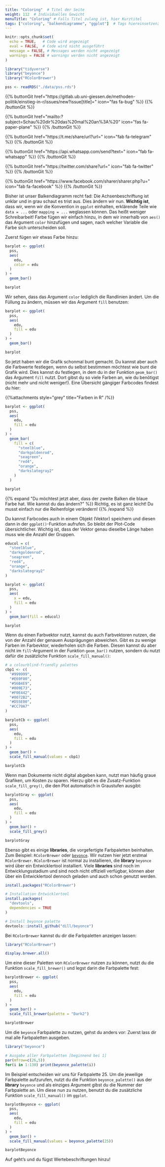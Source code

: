 ```yaml
---
title: "Coloring"  # Titel der Seite
weight: 112  # Individuelles Gewicht 
menuTitle: "Coloring" # Falls Titel zulang ist, hier Kurztitel
tags: ["coloring", "balkendiagramme", "ggplot"]  # Tags hiereinsetzen; Kurzwort, was auf der Seite passsiert
---
```


```r
knitr::opts_chunk$set(
  echo = TRUE,   # Code wird angezeigt
  eval = FALSE,  # Code wird nicht ausgeführt
  message = FALSE, # Messages werden nicht angezeigt
  warnings = FALSE # warnings werden nicht angezeigt
)

library("tidyverse")
library("beyonce")
library("RColorBrewer")

pss <- readRDS("./data/pss.rds")
```

{{% buttonGit href=\"https\:\/\/gitlab.ub.uni-giessen.de\/methoden-politik\/einstieg-in-r\/issues\/new?issue[title]=\" icon=\"fas fa-bug\" %}} {{% /buttonGit %}} 

{{% buttonGit href=\"mailto\:?subject=Schau\%20dir\%20das\%20mal\%20an\%3A\%20\" icon=\"fas fa-paper-plane\" %}} {{% /buttonGit %}}

{{% buttonGit href=\"https\:\/\/t.me\/share\/url?url=\" icon=\"fab fa-telegram\" %}} {{% /buttonGit %}}

{{% buttonGit href=\"https\:\/\/api.whatsapp.com\/send?text=\" icon=\"fab fa-whatsapp\" %}} {{% /buttonGit %}}

{{% buttonGit href=\"https\:\/\/twitter.com\/share?url=\" icon=\"fab fa-twitter\" %}} {{% /buttonGit %}}

{{% buttonGit href=\"https\:\/\/www.facebook.com\/sharer\/sharer.php?u=\" icon=\"fab fa-facebook\" %}} {{% /buttonGit %}}

Bisher ist unser Balkendiagramm recht fad: Die Achsenbeschriftung ist unklar und in grau schaut es trist aus. Dies ändern wir nun. **Wichtig ist**, dass wir, wenn wir die Konvention in `ggplot` einhalten, erklärende Teile wie `data = ...` oder `mapping = ...` weglassen können. Das heißt weniger Schreibarbeit! Farbe fügen wir einfach hinzu, in dem wir innerhalb von `aes()` das Argument `color` hinzufügen und sagen, nach welcher Variable die Farbe sich unterscheiden soll. 

Zuerst fügen wir etwas Farbe hinzu:
```r
barplot <- ggplot(
  pss, 
  aes(
    edu, 
    color = edu
  )
) +
  geom_bar()

barplot
```

Wir sehen, dass das Argument `color` lediglich die Randlinien ändert. Um die Füllung zu ändern, müssen wir das Argument `fill` benutzen:
```r
barplot <- ggplot(
  pss, 
  aes(
    edu, 
    fill = edu
  )
) +
  geom_bar() 

barplot
```

So jetzt haben wir die Grafik schonmal bunt gemacht. Du kannst aber auch die Farbwerte festlegen, wenn du selbst bestimmen möchtest wie bunt die Grafik wird. Dies kannst du festlegen, in dem du in der Funktion `geom_bar()` das Argument `fill` nutzt. Dort gibst du so viele Farben an, wie du benötigst (nicht mehr und nicht weniger!). Eine Übersicht gängiger Farbcodes findest du hier: 
 
{{%attachments style=\"grey\" title=\"Farben in R\" /%}}

```r
barplot <- ggplot(
  pss, 
  aes(
    edu, 
    fill = edu
  )
) +
  geom_bar(
    fill = c(
      "steelblue", 
      "darkgoldenrod",
      "seagreen", 
      "red4", 
      "orange",
      "darkslategray2"
    )
  ) 

barplot
```

{{% expand \"Du möchtest jetzt aber, dass der zweite Balken die blaue Farbe hat. Wie kannst du das ändern?\" %}}
Richtig, es ist ganz leicht! Du musst einfach nur die Reihenfolge verändern!
{{% /expand %}}

Du kannst Farbcodes auch in einem Objekt (Vektor) speichern und diesen dann in der `ggplot()`-Funktion aufrufen. So bleibt der Plot-Code übersichtlicher. Wichtig ist, dass der Vektor genau dieselbe Länge haben muss wie die Anzahl der Gruppen.
```r
educol = c(
  "steelblue", 
  "darkgoldenrod",
  "seagreen", 
  "red4", 
  "orange",
  "darkslategray2"
)

barplot <- ggplot(
  pss, 
  aes(
    x = edu, 
    fill = edu
  )
) +
  geom_bar(fill = educol) 

barplot
```

Wenn du einen Farbvektor nutzt, kannst du auch Farbvektoren nutzen, die von der Anzahl der genauen Ausprägungen abweichen. Gibt es zu wenige Farben im Farbevktor, wiederholen sich die Farben. Diesen kannst du aber nicht im `fill`-Argument in der Funktion `geom_bar()` nutzen, sondern du nutzt dafür die zusätzliche Funktion `scale_fill_manual()`:
```r
# a colourblind-friendly palettes
cbp1 <- c(
  "#999999", 
  "#E69F00",
  "#56B4E9",
  "#009E73",
  "#F0E442", 
  "#0072B2",
  "#D55E00",
  "#CC79A7"
)

barplotCb <- ggplot(
  pss, 
  aes(
    edu, 
    fill = edu
  )
) + 
  geom_bar() +
  scale_fill_manual(values = cbp1)

barplotCb
```

Wenn man Dokumente nicht digital abgeben kann, nutzt man häufig graue Grafiken, um Kosten zu sparen. Hierzu gibt es die Zusatz-Funktion `scale_fill_grey()`, die den Plot automatisch in Graustufen ausgibt:
```r
barplotGray <- ggplot(
  pss, 
  aes(
    edu, 
    fill = edu
  )
) + 
  geom_bar() +
  scale_fill_grey()

barplotGray
```

Ebenso gibt es einige **libraries**, die vorgefertigte Farbpaletten beinhalten. Zum Beispiel: `RColorBrewer` oder [`beyonce`](https://github.com/dill/beyonce). Wir nutzen hier jetzt erstmal `RColorBrewer`. `RColorBrewer` ist normal zu installieren, die **library** `beyonce` wird über ein Entwicklertool installiert. Viele **libraries** sind noch im Entwicklungsstadium und sind noch nicht offiziell verfügbar, können aber über ein Entwicklertool dennoch geladen und auch schon genutzt werden. 

```r
install.packages("RColorBrewer")

# Installation Entwicklertool
install.packages(
  "devtools",
  dependencies = TRUE
)

# Install beyonce palette
devtools::install_github("dill/beyonce")
```

Bei `RColorBrewer` kannst du dir die Farbpaletten anzeigen lassen:
```r
library("RColorBrewer")

display.brewer.all()
```

Um eine dieser Paletten von `RColorBrewer` nutzen zu können, nutzt du die Funktion `scale_fill_brewer()` und legst darin die Farbpalette fest:
```r
barplotBrewer <- ggplot(
  pss, 
  aes(
    edu, 
    fill = edu
  )
) + 
  geom_bar() +
  scale_fill_brewer(palette = "Dark2")

barplotBrewer
```

Um die `beyonce` Farbpalette zu nutzen, gehst du anders vor: Zuerst lass dir mal alle Farbpaletten ausgeben.

```r
library("beyonce")

# Ausgabe aller Farbpaletten [beginnend bei 1]
par(mfrow=c(26,5))
for(i in 1:130) print(beyonce_palette(i))
```

Im Beispiel entscheiden wir uns für Farbpalette 25. Um die jeweilige Farbpalette aufzurufen, nutzt du die Funktion `beyonce_palette()` aus der **library** `beyonce` und als einziges Argument gibst du die Nummer der Farbpalette an. Um diese nun zu nutzen, benutzt du die zusätzliche Funktion `scale_fill_manual()` im `ggplot`.

```r
barplotBeyonce <- ggplot(
  pss, 
  aes(
    edu, 
    fill = edu
  )
) +
  geom_bar() +
  scale_fill_manual(values = beyonce_palette(25)) 

barplotBeyonce

```

Auf geht's und du fügst Wertebeschriftungen hinzu!